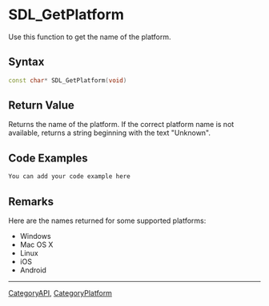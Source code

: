 
= SDL_GetPlatform =
Use this function to get the name of the platform.


== Syntax ==
<syntaxhighlight lang='c++'>
const char* SDL_GetPlatform(void)
</syntaxhighlight>

== Return Value ==
Returns the name of the platform. If the correct platform name is not available, returns a string beginning with the text "Unknown".

== Code Examples ==
<syntaxhighlight lang='c++'>
You can add your code example here
</syntaxhighlight>

== Remarks ==
Here are the names returned for some supported platforms:
* Windows
* Mac OS X
* Linux
* iOS
* Android

----
[[CategoryAPI]], [[CategoryPlatform]]
